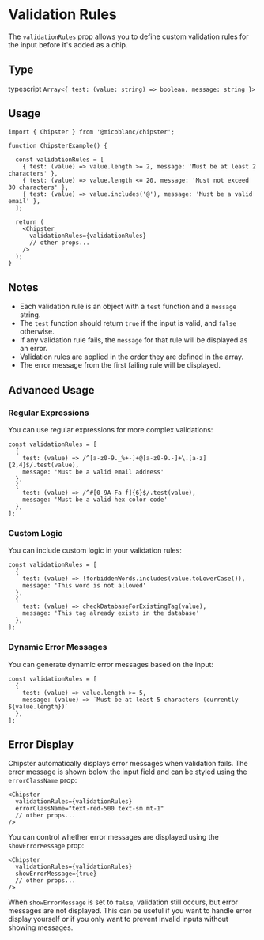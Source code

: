 # Validation Rules

The `validationRules` prop allows you to define custom validation rules for the input before it's added as a chip.

## Type
typescript
`Array<{ test: (value: string) => boolean, message: string }>`

## Usage
```tsx filename="ChipsterExample.tsx" {4-8,13} copy
import { Chipster } from '@micoblanc/chipster';

function ChipsterExample() {

  const validationRules = [
    { test: (value) => value.length >= 2, message: 'Must be at least 2 characters' },
    { test: (value) => value.length <= 20, message: 'Must not exceed 30 characters' },
    { test: (value) => value.includes('@'), message: 'Must be a valid email' },
  ];

  return (
    <Chipster
      validationRules={validationRules}
      // other props...
    />
  );
}
```


## Notes

- Each validation rule is an object with a `test` function and a `message` string.
- The `test` function should return `true` if the input is valid, and `false` otherwise.
- If any validation rule fails, the `message` for that rule will be displayed as an error.
- Validation rules are applied in the order they are defined in the array.
- The error message from the first failing rule will be displayed.

## Advanced Usage

### Regular Expressions
You can use regular expressions for more complex validations:

```tsx
const validationRules = [
  { 
    test: (value) => /^[a-z0-9._%+-]+@[a-z0-9.-]+\.[a-z]{2,4}$/.test(value), 
    message: 'Must be a valid email address' 
  },
  { 
    test: (value) => /^#[0-9A-Fa-f]{6}$/.test(value), 
    message: 'Must be a valid hex color code' 
  },
];
```

### Custom Logic
You can include custom logic in your validation rules:

```tsx
const validationRules = [
  { 
    test: (value) => !forbiddenWords.includes(value.toLowerCase()), 
    message: 'This word is not allowed' 
  },
  { 
    test: (value) => checkDatabaseForExistingTag(value), 
    message: 'This tag already exists in the database' 
  },
];
```

### Dynamic Error Messages
You can generate dynamic error messages based on the input:

```tsx
const validationRules = [
  { 
    test: (value) => value.length >= 5, 
    message: (value) => `Must be at least 5 characters (currently ${value.length})` 
  },
];
```

## Error Display

Chipster automatically displays error messages when validation fails. The error message is shown below the input field and can be styled using the `errorClassName` prop:

```tsx
<Chipster
  validationRules={validationRules}
  errorClassName="text-red-500 text-sm mt-1"
  // other props...
/>
```

You can control whether error messages are displayed using the `showErrorMessage` prop:

```tsx
<Chipster
  validationRules={validationRules}
  showErrorMessage={true}
  // other props...
/>
```

When `showErrorMessage` is set to `false`, validation still occurs, but error messages are not displayed. This can be useful if you want to handle error display yourself or if you only want to prevent invalid inputs without showing messages.